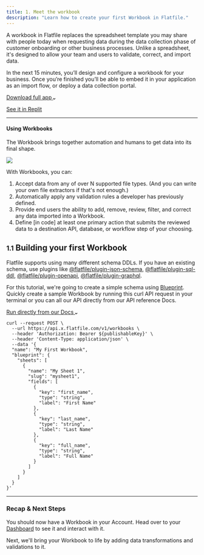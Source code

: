 ```yaml
---
title: 1. Meet the workbook
description: "Learn how to create your first Workbook in Flatfile."
---
```

A workbook in Flatfile replaces the spreadsheet template you may share 
with people today when requesting data during the data collection phase 
of customer onboarding or other business processes. Unlike a spreadsheet, 
it's designed to allow your team and users to validate, correct, and import data.


In the next 15 minutes, you’ll design and configure a workbook 
for your business. Once you’re finished you’ll be able to embed it in your application 
as an import flow, or deploy a data collection portal.

<a target="_blank" class="group px-4 py-1.5 relative inline-flex items-center rounded-full shadow-sm text-sm font-medium" 
href="https://github.com/FlatFilers">
    <span class="absolute inset-0 bg-primary-dark rounded-full group-hover:opacity-[0.9]"></span>
    <span class="z-10 mr-2 text-white">Download full app</span>
    <svg width="6" height="3" class="h-2 overflow-visible -rotate-90 text-white" aria-hidden="true"><path d="M0 0L3 3L6 0" fill="none" stroke="currentColor" stroke-width="1.5" stroke-linecap="round"></path></svg>
</a>

<a target="_blank" href="https://replit.com/@AshleyMulligan/BogusFinancialAssembler#index.ts" class="font-medium hover:text-primary dark:hover:text-primary-light py-1.5 mx-4">See it in Replit</a>

---

#### Using Workbooks

The Workbook brings together automation and humans to get data into its final shape. 

<img src="../images/quickstart/workbook.png" caption="The Flatfile Workbook"/>

With Workbooks, you can:
1. Accept data from any of over N supported file types. (And you can write your own file extractors if that's not enough.)
2. Automatically apply any validation rules a developer has previously defined.
3. Provide end users the ability to add, remove, review, filter, and correct any data imported into a Workbook.
4. Define [in code] at least one primary action that submits the reviewed data to a destination API, database, or workflow step of your choosing.


<h2><small>1.1</small> Building your first Workbook</h2>

Flatfile supports using many different schema DDLs. If you have an existing schema, use plugins like
  [@flatfile/plugin-json-schema](hello.com), [@flatfile/plugin-sql-ddl](hello.com), [@flatfile/plugin-openapi](hello.com), [@flatfile/plugin-graphql](hello.com).
  
For this tutorial, we're going to create a simple schema using <Tooltip tip="Learn more about Blueprint">[Blueprint](../blueprint/overview)</Tooltip>. Quickly create a sample Workbook by running this curl API request in your terminal or you can all our API directly from our API reference Docs.

<a target="_blank" class="group px-4 py-1.5 relative inline-flex items-center rounded-full shadow-sm text-sm font-medium" 
href="https://flatfile.stoplight.io/docs/v10/branches/ashley-mulligan-sample-workbook/tjt005wdogklo-create-a-sample-workbook">
    <span class="absolute inset-0 bg-primary-dark rounded-full group-hover:opacity-[0.9]"></span>
    <span class="z-10 mr-2 text-white">Run directly from our Docs</span>
    <svg width="6" height="3" class="h-2 overflow-visible -rotate-90 text-white" aria-hidden="true"><path d="M0 0L3 3L6 0" fill="none" stroke="currentColor" stroke-width="1.5" stroke-linecap="round"></path></svg>
</a>

```shell
curl --request POST \
  --url https://api.x.flatfile.com/v1/workbooks \
  --header 'Authorization: Bearer ${publishableKey}' \
  --header 'Content-Type: application/json' \
  --data '{
  "name": "My First Workbook",
  "blueprint": {
    "sheets": [
      {
        "name": "My Sheet 1",
        "slug": "mysheet1",
        "fields": [
          {
            "key": "first_name",
            "type": "string",
            "label": "First Name"
          },
          {
            "key": "last_name",
            "type": "string",
            "label": "Last Name"
          },
          {
            "key": "full_name",
            "type": "string",
            "label": "Full Name"
          }
        ]
      }
    ]
  }
}'
```

---

### Recap & Next Steps
You should now have a Workbook in your Account. Head over to your [Dashboard](https://dashboard.flatfile.com) to see it and interact with it. 

Next, we'll bring your Workbook to life by adding data transformations and validations to it. 

